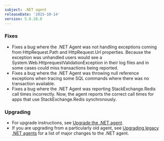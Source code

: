 ```yaml
---
subject: .NET agent
releaseDate: '2015-10-14'
version: 5.8.28.0
---
```


### Fixes

* Fixes a bug where the .NET Agent was not handling exceptions coming from HttpRequest.Path and HttpRequest.Url properties. Because the exception was unhandled users would see a System.Web.HttprequestValidationException in their log files and in some cases could miss transactions being reported.
* Fixes a bug where the .NET Agent was throwing null reference exceptions when tracing some SQL commands where there was no transaction available.
* Fixes a bug where the .NET Agent was reporting StackExchange.Redis call times incorrectly. Now, the agent reports the correct call times for apps that use StackExchange.Redis synchronously.

### Upgrading

* For upgrade instructions, see [Upgrade the .NET agent](/docs/agents/net-agent/installation-configuration/upgrade-net-agent#updating_net).
* If you are upgrading from a particularly old agent, see [Upgrading legacy .NET agents](/docs/agents/net-agent/troubleshooting/upgrading-legacy-net-agents) for a list of major changes to the .NET agent.
